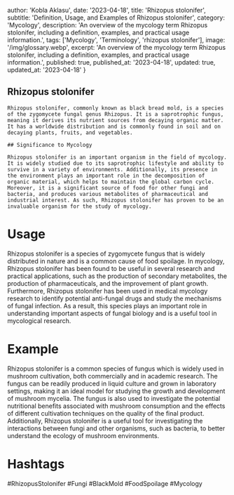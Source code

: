 
  author: 'Kobla Aklasu',
  date: '2023-04-18',
  title: 'Rhizopus stolonifer',
  subtitle: 'Definition, Usage, and Examples of Rhizopus stolonifer',
  category: 'Mycology',
  description: 'An overview of the mycology term Rhizopus stolonifer, including a definition, examples, and practical usage information.',
  tags: ['Mycology', 'Terminology', 'rhizopus stolonifer'],
  image: '/img/glossary.webp',
  excerpt: 'An overview of the mycology term Rhizopus stolonifer, including a definition, examples, and practical usage information.',
  published: true,
  published_at: '2023-04-18',
  updated: true,
  updated_at: '2023-04-18'
}




## Rhizopus stolonifer
    
    Rhizopus stolonifer, commonly known as black bread mold, is a species of the zygomycete fungal genus Rhizopus. It is a saprotrophic fungus, meaning it derives its nutrient sources from decaying organic matter. It has a worldwide distribution and is commonly found in soil and on decaying plants, fruits, and vegetables.
    
    ## Significance to Mycology
    
    Rhizopus stolonifer is an important organism in the field of mycology. It is widely studied due to its saprotrophic lifestyle and ability to survive in a variety of environments. Additionally, its presence in the environment plays an important role in the decomposition of organic material, which helps to maintain the global carbon cycle. Moreover, it is a significant source of food for other fungi and bacteria, and produces various metabolites of pharmaceutical and industrial interest. As such, Rhizopus stolonifer has proven to be an invaluable organism for the study of mycology.

# Usage

Rhizopus stolonifer is a species of zygomycete fungus that is widely distributed in nature and is a common cause of food spoilage. In mycology, Rhizopus stolonifer has been found to be useful in several research and practical applications, such as the production of secondary metabolites, the production of pharmaceuticals, and the improvement of plant growth. Furthermore, Rhizopus stolonifer has been used in medical mycology research to identify potential anti-fungal drugs and study the mechanisms of fungal infection. As a result, this species plays an important role in understanding important aspects of fungal biology and is a useful tool in mycological research.

# Example

Rhizopus stolonifer is a common species of fungus which is widely used in mushroom cultivation, both commercially and in academic research. The fungus can be readily produced in liquid culture and grown in laboratory settings, making it an ideal model for studying the growth and development of mushroom mycelia. The fungus is also used to investigate the potential nutritional benefits associated with mushroom consumption and the effects of different cultivation techniques on the quality of the final product. Additionally, Rhizopus stolonifer is a useful tool for investigating the interactions between fungi and other organisms, such as bacteria, to better understand the ecology of mushroom environments.

# Hashtags

#RhizopusStolonifer #Fungi #BlackMold #FoodSpoilage #Mycology


